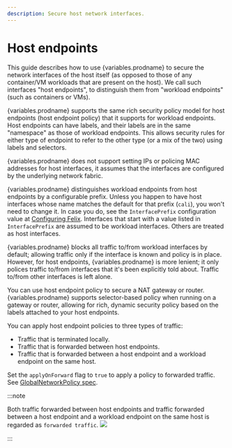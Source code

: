 ```yaml
---
description: Secure host network interfaces.
---
```



# Host endpoints

This guide describes how to use {variables.prodname} to secure the network interfaces
of the host itself (as opposed to those of any container/VM workloads
that are present on the host). We call such interfaces "host endpoints",
to distinguish them from "workload endpoints" (such as containers or VMs).

{variables.prodname} supports the same rich security policy model for host endpoints (host
endpoint policy) that it supports for workload endpoints. Host endpoints can
have labels, and their labels are in the same "namespace" as those of workload
endpoints. This allows security rules for either type of endpoint to refer to
the other type (or a mix of the two) using labels and selectors.

{variables.prodname} does not support setting IPs or policing MAC addresses for host
interfaces, it assumes that the interfaces are configured by the
underlying network fabric.

{variables.prodname} distinguishes workload endpoints from host endpoints by a configurable
prefix. Unless you happen to have host interfaces whose name matches the
default for that prefix (`cali`), you won't need to change it. In case you do,
see the `InterfacePrefix` configuration value at [Configuring
Felix](../component-resources/node/felix/configuration.mdx).
Interfaces that start with a value listed in `InterfacePrefix` are assumed to
be workload interfaces. Others are treated as host interfaces.

{variables.prodname} blocks all traffic to/from workload interfaces by default;
allowing traffic only if the interface is known and policy is in place.
However, for host endpoints, {variables.prodname} is more lenient; it only polices
traffic to/from interfaces that it's been explicitly told about. Traffic
to/from other interfaces is left alone.

You can use host endpoint policy to secure a NAT gateway or router. {variables.prodname}
supports selector-based policy when running on a gateway or router, allowing for
rich, dynamic security policy based on the labels attached to your host endpoints.

You can apply host endpoint policies to three types of traffic:

- Traffic that is terminated locally.
- Traffic that is forwarded between host endpoints.
- Traffic that is forwarded between a host endpoint and a workload endpoint on the
  same host.

Set the `applyOnForward` flag to `true` to apply a policy to forwarded traffic.
See [GlobalNetworkPolicy spec](../resources/globalnetworkpolicy.mdx#spec).

:::note

Both traffic forwarded between host endpoints and traffic forwarded
between a host endpoint and a workload endpoint on the same host is regarded as
`forwarded traffic`.
![](/img/calico-enterprise/bare-metal-packet-flows.svg)

:::

